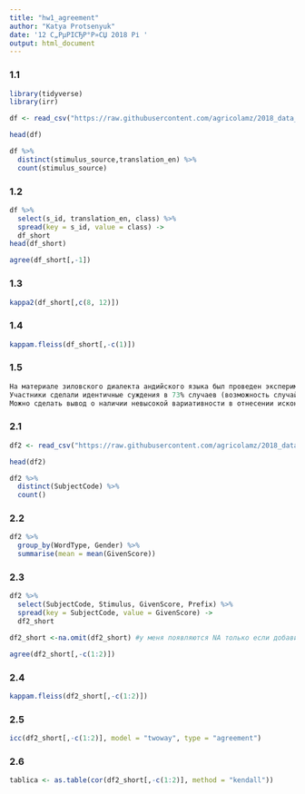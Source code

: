 ---
title: "hw1_agreement"
author: "Katya Protsenyuk"
date: '12 С„РµРІСЂР°Р»СЏ 2018 Рі '
output: html_document
---

### 1.1 
```{r}
library(tidyverse)
library(irr)

df <- read_csv("https://raw.githubusercontent.com/agricolamz/2018_data_analysis_for_linguists/master/data/students/katyaprotsenyuk/hw1_agreement/hw1_1_zilo_class.csv")

head(df)

df %>% 
  distinct(stimulus_source,translation_en) %>% 
  count(stimulus_source)

```


### 1.2
```{r}

df %>% 
  select(s_id, translation_en, class) %>% 
  spread(key = s_id, value = class) ->
  df_short
head(df_short)

agree(df_short[,-1])

```

### 1.3
```{r}

kappa2(df_short[,c(8, 12)])

```

### 1.4
```{r}

kappam.fleiss(df_short[,-c(1)])

```

### 1.5
```{r}
На материале зиловского диалекта андийского языка был проведен эксперимент, в ходе которого проверярялось наличие вариативности в отнесении исконной и заимствованной лексики к одному из двух классов для неодушевленных предметов. Каждый участник эксперимента определял, к какому из двух классов относится каждое слово-стимул.
Участники сделали идентичные суждения в 73% случаев (возможность случайного совпадения /расхождения суждений не учитывается). Мера согласия между двумя оценщиками, проверенная с помощью Каппы Коэна, составляет 0,865, что по [Landis, Koch 1977] является практически идеальным согласием. Мера согласия оценщиков по Каппе Фляйса составляет 0,842. 
Можно сделать вывод о наличии невысокой вариативности в отнесении исконной и заимствованной лексики к одному из двух классов для неодушевленных предметов.
```


### 2.1

```{r}

df2 <- read_csv("https://raw.githubusercontent.com/agricolamz/2018_data_analysis_for_linguists/master/data/students/katyaprotsenyuk/hw1_agreement/hw1_2_verbs.csv")

head(df2)

df2 %>% 
  distinct(SubjectCode) %>% 
  count()

```


### 2.2
```{r}

df2 %>%
  group_by(WordType, Gender) %>% 
  summarise(mean = mean(GivenScore))

```

### 2.3
```{r}

df2 %>% 
  select(SubjectCode, Stimulus, GivenScore, Prefix) %>% 
  spread(key = SubjectCode, value = GivenScore) ->
  df2_short

df2_short <-na.omit(df2_short) #у меня появляются NA только если добавить Prefix, а если делать по аналогии с 1.2, то никаких NA нет и получается 60 субъектов

agree(df2_short[,-c(1:2)])

```

### 2.4
```{r}

kappam.fleiss(df2_short[,-c(1:2)])

```

### 2.5
```{r}

icc(df2_short[,-c(1:2)], model = "twoway", type = "agreement")

```

### 2.6


```{r}

tablica <- as.table(cor(df2_short[,-c(1:2)], method = "kendall"))

```

